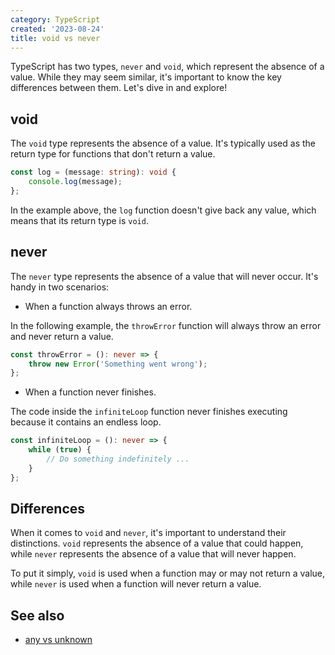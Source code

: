 ```yaml
---
category: TypeScript
created: '2023-08-24'
title: void vs never
---
```


TypeScript has two types, `never` and `void`, which represent the absence of a value. While they may seem similar, it's important to know the key differences between them. Let's dive in and explore!

## void

The `void` type represents the absence of a value. It's typically used as the return type for functions that don't return a value.

```ts log.ts
const log = (message: string): void {
    console.log(message);
};
```

In the example above, the `log` function doesn't give back any value, which means that its return type is `void`.

## never

The `never` type represents the absence of a value that will never occur. It's handy in two scenarios:

-   When a function always throws an error.

In the following example, the `throwError` function will always throw an error and never return a value.

```ts throwError.ts
const throwError = (): never => {
    throw new Error('Something went wrong');
};
```

-   When a function never finishes.

The code inside the `infiniteLoop` function never finishes executing because it contains an endless loop.

```ts infiniteLoop.ts
const infiniteLoop = (): never => {
    while (true) {
        // Do something indefinitely ...
    }
};
```

## Differences

When it comes to `void` and `never`, it's important to understand their distinctions. `void` represents the absence of a value that could happen, while `never` represents the absence of a value that will never happen.

To put it simply, `void` is used when a function may or may not return a value, while `never` is used when a function will never return a value.

## See also

-   [any vs unknown](https://phuoc.ng/collection/this-vs-that/any-vs-unknown)
